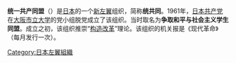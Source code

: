 '''统一共产同盟'''（{{lang-ja|統一共産同盟|とういつきょうさんどうめい}}）是[[日本|日本]]的一个[[新左翼|新左翼]]组织，简称'''统共同'''。1961年，[[日本共产党|日本共产党]]在[[大阪市立大学|大阪市立大学]]的党小组脱党成立了该组织。当时取名为'''争取和平与社会主义学生同盟'''。成立之初，该组织推崇“[[构造改革|构造改革]]”理论。该组织的机关报是《现代革命》（每月发行一次）。

[[Category:日本左翼組織|Category:日本左翼組織]]